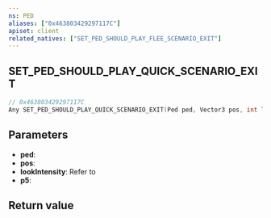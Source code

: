 ```yaml
---
ns: PED
aliases: ["0x463803429297117C"]
apiset: client
related_natives: ["SET_PED_SHOULD_PLAY_FLEE_SCENARIO_EXIT"]
---
```

## SET_PED_SHOULD_PLAY_QUICK_SCENARIO_EXIT

```c
// 0x463803429297117C
Any SET_PED_SHOULD_PLAY_QUICK_SCENARIO_EXIT(Ped ped, Vector3 pos, int lookIntensity, BOOL p5);
```

## Parameters
* **ped**:
* **pos**:
* **lookIntensity**: Refer to <EmbeddedEnum name="eLookIntensity" />
* **p5**:

## Return value